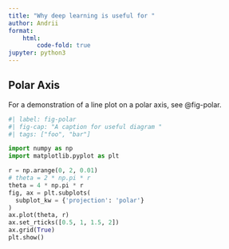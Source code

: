 ```yaml
---
title: "Why deep learning is useful for "
author: Andrii
format:
    html:
        code-fold: true
jupyter: python3
---
```


## Polar Axis
For a demonstration of a line plot on a polar axis, see @fig-polar.

```python
#| label: fig-polar
#| fig-cap: "A caption for useful diagram "
#| tags: ["foo", "bar"]

import numpy as np
import matplotlib.pyplot as plt

r = np.arange(0, 2, 0.01)
# theta = 2 * np.pi * r
theta = 4 * np.pi * r
fig, ax = plt.subplots(
  subplot_kw = {'projection': 'polar'} 
)
ax.plot(theta, r)
ax.set_rticks([0.5, 1, 1.5, 2])
ax.grid(True)
plt.show()
```
